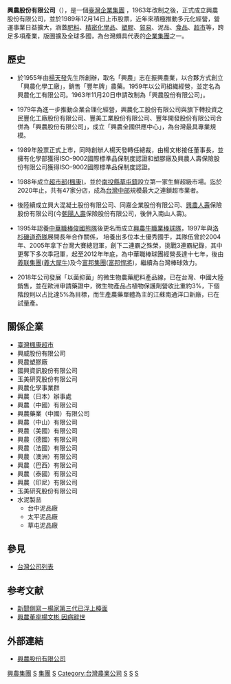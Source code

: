 {{Infobox_Company
| company_name        = 興農股份有限公司
| traded_as           = 1712
| company_name_en     = Sinon Corporation
| company_logo        = [[File:Sinon_Corporation.jpg|Sinon Corporation]]
| company_type        = [[股份有限公司|股份有限公司]]
| local_code_name     = 
| local_code             = 51911712
| foundation          = {{Start date and age|1955}}
| founder             = [[楊天發|楊天發]]總裁
| key_people          =  [[董事長|董事長]]：楊文彬（1989年～2016年1月29日）<br>代理董事長：洪博彥（2016年1月30日～）
| location            = {{ROC-TW}}<br>[[臺中市|臺中市]][[大肚區|大肚區]]南榮路101號1樓   
| area_served         = [[台灣|台灣]]
| num_employees       = 全集團約4,400 人
| parent              = 
| subsid =[[臺灣楓康超市|臺灣楓康超市]]<br>興威股份有限公司<br>興農塑膠廠<br>國興資訊股份有限公司<br>興農化學事業群<br>興農（日本）辦事處<br>興農（中國）有限公司<br>興農藥業（中國）有限公司<br>興農（中山）有限公司<br>興農（美國）有限公司<br>興農（德國）有限公司<br>興農（法國）有限公司<br>興農（澳洲）有限公司<br>興農（巴西）有限公司<br>興農（泰國）有限公司<br>興農（印尼）有限公司<br>玉美研究股份有限公司<br>台中泥品廠<br>太平泥品廠<br>草屯泥品廠
| capital             = [[新台幣|新台幣]]4,051,624,730元
| homepage            = [http://www.sinon.com.tw www.sinon.com.tw]
}}
'''興農股份有限公司'''（{{lang-en|Sinon Corporation}}），是一個[[臺灣|臺灣]][[企業集團|企業集團]] ，1963年改制之後，正式成立興農股份有限公司，並於1989年12月14日上市股票，近年來積極推動多元化經營，營運事業日益擴大，涵蓋[[肥料|肥料]]、[[化學工程|精密化學品]]、[[塑膠|塑膠]]、[[貿易|貿易]]、泥品、[[食品产业|食品]]、[[超市|超市]]等，跨足多項產業，版圖擴及全球多國，為台灣頗具代表的[[企業集團|企業集團]]之一。

== 歷史 ==
*於1955年由[[楊天發|楊天發]]先生所創辦，取名「興農」志在振興農業，以合夥方式創立「興農化學工廠」，銷售「豐年牌」農藥。1959年以公司組織經營，並定名為興農化工有限公司。1963年11月20日申請改制為「興農股份有限公司」。

*1979年為進一步推動企業合理化經營，興農化工股份有限公司與旗下轉投資之民豐化工廠股份有限公司、豐美工業股份有限公司、豐年開發股份有限公司合併為「興農股份有限公司」，成立「興農全國供應中心」，為台灣最具專業規模。

*1989年股票正式上市，同時創辦人楊天發轉任總裁，由楊文彬接任董事長，並擁有化學部獲得ISO-9002國際標準品保制度認證和塑膠廠及興農人壽保險股份有限公司獲得ISO-9002國際標準品保制度認證。

*1988年成立[[楓康超市|超市部(楓康)]]，並於[[南投縣|南投縣]][[草屯鎮|草屯鎮]]設立第一家生鮮超級市場。迄於2020年止，共有47家分店，成為[[台灣中部|台灣中部]]規模最大之連鎖超市業者。

*後陸續成立興大混凝土股份有限公司、同嘉企業股份有限公司、[[興農人壽|興農人壽]]保險股份有限公司(今[[朝陽人壽|朝陽人壽]]保險股份有限公司，後併入南山人壽)。

*1995年認養[[中華職棒|中華職棒]][[俊國熊隊|俊國熊隊]]後更名而成立[[興農牛|興農牛職業棒球隊]]，1997年與[[洛杉磯道奇隊|洛杉磯道奇隊]]展開長年合作關係， 培養出多位本土優秀國手，其隊伍曾於2004年、2005年拿下台灣大賽總冠軍，創下二連霸之殊榮，挑戰3連霸紀錄，其中更奪下多次季冠軍，起至2012年年底，為中華職棒球團經營長達十七年，後由[[義联集團|義联集團]]([[義大犀牛|義大犀牛]])及今[[富邦集團|富邦集團]]([[富邦悍將|富邦悍將]])，繼續為台灣棒球效力。

*2018年公司發展「以菌抑菌」的微生物農藥肥料產品線，已在台灣、中國大陸銷售，並在歐洲申請藥證中，微生物產品占植物保護劑營收比重約3%，下個階段則以占比達5%為目標，而生產農藥單體為主的江蘇南通洋口新廠，已在試量產。

== 關係企業 ==
*[[臺灣楓康超市|臺灣楓康超市]]
*興威股份有限公司
*興農塑膠廠
*國興資訊股份有限公司
*玉美研究股份有限公司
*興農化學事業群
*興農（日本）辦事處
*興農（中國）有限公司　
*興農藥業（中國）有限公司　
*興農（中山）有限公司
*興農（美國）有限公司　　　　　　
*興農（德國）有限公司　　
*興農（法國）有限公司　　
*興農（澳洲）有限公司　　　
*興農（巴西）有限公司
*興農（泰國）有限公司
*興農（印尼）有限公司　　
*玉美研究股份有限公司
*水泥製品
**台中泥品廠
**太平泥品廠
**草屯泥品廠

== 參見 ==
*[[台灣公司列表|台灣公司列表]]

==参考文献==
<div class="references-small">
<references></references>
</div>
* [https://www.chinatimes.com/newspapers/20150130000230-260206?chdtv 新聞側寫－楊家第三代已浮上檯面]
* [https://www.chinatimes.com/newspapers/20160130000184-260206?chdtv 興農董座楊文彬 因病辭世]

== 外部連結 ==
*[http://www.sinon.com.tw 興農股份有限公司]
{{興農集團與長億集團}}
{{Portal bar|台灣|企業}}

[[Category:興農集團|]]
[[Category:大肚區|S]]
[[Category:臺灣證券交易所上市公司|集團]]
[[Category:台灣企業集團|S]]
[[Category:台灣農業公司|Category:台灣農業公司]]
[[Category:總部位於台中市的工商業機構|S]]
[[Category:1955年成立的公司|S]]
[[Category:1955年台灣建立|S]]